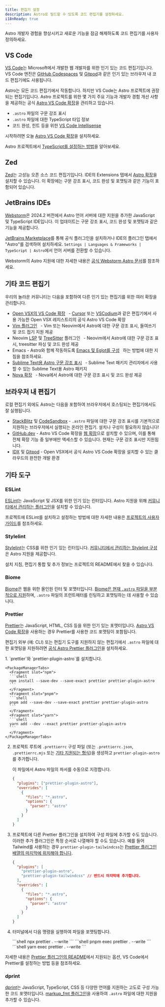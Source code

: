 ```yaml
---
title: 편집기 설정
description: Astro로 빌드할 수 있도록 코드 편집기를 설정하세요.
i18nReady: true
---
```



Astro 개발자 경험을 향상시키고 새로운 기능을 잠금 해제하도록 코드 편집기를 사용자 정의하세요.

## VS Code

[VS Code](https://code.visualstudio.com/)는 Microsoft에서 개발한 웹 개발자를 위한 인기 있는 코드 편집기입니다. VS Code 엔진은 [GitHub Codespaces](https://github.com/features/codespaces) 및 [Gitpod](https://gitpod.io/)과 같은 인기 있는 브라우저 내 코드 편집기에도 사용됩니다.

Astro는 모든 코드 편집기에서 작동합니다. 하지만 VS Code는 Astro 프로젝트에 권장되는 편집기입니다. Astro 프로젝트를 위한 몇 가지 주요 기능과 개발자 경험 개선 사항을 제공하는 공식 [Astro VS Code 확장](https://marketplace.visualstudio.com/items?itemName=astro-build.astro-vscode)을 관리하고 있습니다.

- `.astro` 파일의 구문 강조 표시
- `.astro` 파일에 대한 TypeScript 타입 정보
- 코드 완성, 힌트 등을 위한 [VS Code Intellisense](https://code.visualstudio.com/docs/editor/intellisense)

시작하려면 오늘 [Astro VS Code 확장](https://marketplace.visualstudio.com/items?itemName=astro-build.astro-vscode)을 설치하세요.


<ReadMore>Astro 프로젝트에서 [TypeScript를 설정하는 방법](/ko/guides/typescript/)을 알아보세요.</ReadMore>

## Zed

[Zed](https://zed.dev/)는 고성능 오픈 소스 코드 편집기입니다. IDE의 Extensions 탭에서 [Astro 확장](https://github.com/zed-extensions/astro)을 설치할 수 있습니다. 이 확장에는 구문 강조 표시, 코드 완성 및 포맷팅과 같은 기능이 포함되어 있습니다.

## JetBrains IDEs

[Webstorm](https://www.jetbrains.com/webstorm/)은 2024.2 버전에서 Astro 언어 서버에 대한 지원을 추가한 JavaScript 및 TypeScript IDE입니다. 이 업데이트는 구문 강조 표시, 코드 완성 및 포맷팅과 같은 기능을 제공합니다.

[JetBrains Marketplace](https://plugins.jetbrains.com/plugin/20959-astro)를 통해 공식 플러그인을 설치하거나 IDE의 플러그인 탭에서 "Astro"를 검색하여 설치하세요. `Settings | Languages & Frameworks | TypeScript | Astro`에서 언어 서버를 전환할 수 있습니다.

Webstorm의 Astro 지원에 대한 자세한 내용은 [공식 Webstorm Astro 문서](https://www.jetbrains.com/help/webstorm/astro.html)를 참조하세요.

## 기타 코드 편집기

우리의 놀라운 커뮤니티는 다음을 포함하여 다른 인기 있는 편집기를 위한 여러 확장을 관리합니다.

- [Open VSX의 VS Code 확장](https://open-vsx.org/extension/astro-build/astro-vscode) <span style="margin: 0.25em;"><Badge text="공식" /></span> - [Cursor](https://cursor.com) 또는 [VSCodium](https://vscodium.com/)과 같은 편집기에서 사용 가능한 Open VSX 레지스트리의 공식 Astro VS Code 확장
- [Vim 플러그인](https://github.com/wuelnerdotexe/vim-astro) <span style="margin: 0.25em;"><Badge class="neutral-badge" text="커뮤니티" /></span> - Vim 또는 Neovim에서 Astro에 대한 구문 강조 표시, 들여쓰기 및 코드 접기 지원 제공
- Neovim [LSP](https://github.com/neovim/nvim-lspconfig/blob/master/doc/configs.md#astro) 및 [TreeSitter](https://github.com/virchau13/tree-sitter-astro) 플러그인 <span style="margin: 0.25em;"><Badge class="neutral-badge" text="커뮤니티" /></span> - Neovim에서 Astro에 대한 구문 강조 표시, treesitter 파싱 및 코드 완성 제공
- Emacs - Astro와 함께 작동하도록 [Emacs 및 Eglot를 구성](https://medium.com/@jrmjrm/configuring-emacs-and-eglot-to-work-with-astro-language-server-9408eb709ab0) <span style="margin: 0.25em;"><Badge class="neutral-badge" text="커뮤니티" /></span>하는 방법에 대한 지침을 참조하세요.
- [Sublime Text용 Astro 구문 강조 표시](https://packagecontrol.io/packages/Astro) <span style="margin: 0.25em;"><Badge class="neutral-badge" text="커뮤니티" /></span> - Sublime Text 패키지 관리자에서 사용할 수 있는 Sublime Text용 Astro 패키지
- [Nova 확장](https://extensions.panic.com/extensions/sciencefidelity/sciencefidelity.astro/) <span style="margin: 0.25em;"><Badge class="neutral-badge" text="커뮤니티" /></span> - Nova에서 Astro에 대한 구문 강조 표시 및 코드 완성 제공

## 브라우저 내 편집기

로컬 편집기 외에도 Astro는 다음을 포함하여 브라우저에서 호스팅되는 편집기에서도 잘 실행됩니다.

- [StackBlitz](https://stackblitz.com/) 및 [CodeSandbox](https://codesandbox.io/) - `.astro` 파일에 대한 구문 강조 표시를 기본적으로 지원하는 브라우저에서 실행되는 온라인 편집기. 설치나 구성이 필요하지 않습니다!
- [GitHub.dev](https://github.dev/) - Astro VS Code 확장을 [웹 확장](https://code.visualstudio.com/api/extension-guides/web-extensions)으로 설치할 수 있으며, 이를 통해 전체 확장 기능 중 일부에만 액세스할 수 있습니다. 현재는 구문 강조 표시만 지원됩니다.
- [IDX](https://idx.dev) 및 [Gitpod](https://gitpod.io/) - Open VSX에서 공식 Astro VS Code 확장을 설치할 수 있는 클라우드의 완전한 개발 환경

## 기타 도구

### ESLint

[ESLint](https://eslint.org/)는 JavaScript 및 JSX를 위한 인기 있는 린터입니다. Astro 지원을 위해 [커뮤니티에서 관리하는 플러그인](https://github.com/ota-meshi/eslint-plugin-astro)을 설치할 수 있습니다.

프로젝트에 ESLint를 설치하고 설정하는 방법에 대한 자세한 내용은 [프로젝트의 사용자 가이드](https://ota-meshi.github.io/eslint-plugin-astro/user-guide/)를 참조하세요.

### Stylelint

[Stylelint](https://stylelint.io/)는 CSS를 위한 인기 있는 린터입니다. [커뮤니티에서 관리하는 Stylelint 구성](https://github.com/ota-meshi/stylelint-config-html)은 Astro 지원을 제공합니다.

설치 지침, 편집기 통합 및 추가 정보는 프로젝트의 README에서 찾을 수 있습니다.

### Biome

[Biome](https://biomejs.dev/)은 웹을 위한 올인원 린터 및 포맷터입니다. [Biome은 현재 `.astro` 파일을 부분적으로 지원](https://biomejs.dev/internals/language-support/#html-super-languages-support)하며, `.astro` 파일의 프런트매터를 린팅하고 포맷팅하는 데 사용할 수 있습니다.

### Prettier

[Prettier](https://prettier.io/)는 JavaScript, HTML, CSS 등을 위한 인기 있는 포맷터입니다. [Astro VS Code 확장](https://marketplace.visualstudio.com/items?itemName=astro-build.astro-vscode)을 사용하는 경우 Prettier를 사용한 코드 포맷팅이 포함됩니다.

편집기 외부 (예: CLI) 또는 편집기 도구를 지원하지 않는 편집기에서 `.astro` 파일에 대한 포맷팅을 지원하려면 [공식 Astro Prettier 플러그인](https://github.com/withastro/prettier-plugin-astro)을 설치하세요.

<Steps>
1. `prettier`와 `prettier-plugin-astro`를 설치합니다.

    <PackageManagerTabs>
      <Fragment slot="npm">
      ```shell
      npm install --save-dev --save-exact prettier prettier-plugin-astro
      ```
      </Fragment>
      <Fragment slot="pnpm">
      ```shell
      pnpm add --save-dev --save-exact prettier prettier-plugin-astro
      ```
      </Fragment>
      <Fragment slot="yarn">
      ```shell
      yarn add --dev --exact prettier prettier-plugin-astro
      ```
      </Fragment>
    </PackageManagerTabs>

2. 프로젝트 루트에 `.prettierrc` 구성 파일 (또는 `.prettierrc.json`, `.prettierrc.mjs` 또는 [기타 지원되는 형식](https://prettier.io/docs/configuration))을 생성하고 `prettier-plugin-astro`를 추가합니다.

    
    이 파일에서 Astro 파일의 파서를 수동으로 지정합니다.

    ```json title=".prettierrc"
    {
      "plugins": ["prettier-plugin-astro"],
      "overrides": [
        {
          "files": "*.astro",
          "options": {
            "parser": "astro"
          }
        }
      ]
    }
    ```

3. 프로젝트에 다른 Prettier 플러그인을 설치하여 구성 파일에 추가할 수도 있습니다. 이러한 추가 플러그인은 특정 순서로 나열해야 할 수도 있습니다. 예를 들어 Tailwind를 사용하는 경우 `prettier-plugin-tailwindcss`는 [Prettier 플러그인 배열의 마지막에 위치해야 합니다](https://github.com/tailwindlabs/prettier-plugin-tailwindcss#compatibility-with-other-prettier-plugins).

    ```json title=".prettierrc"
    {
      "plugins": [
        "prettier-plugin-astro",
        "prettier-plugin-tailwindcss" // 반드시 마지막에 추가합니다.
      ],
      "overrides": [
        {
          "files": "*.astro",
          "options": {
            "parser": "astro"
          }
        }
      ]
    }
    ```
    
4. 터미널에서 다음 명령을 실행하여 파일을 포맷팅합니다.

    <PackageManagerTabs>
      <Fragment slot="npm">
      ```shell
      npx prettier . --write
      ```
      </Fragment>
      <Fragment slot="pnpm">
      ```shell
      pnpm exec prettier . --write
      ```
      </Fragment>
      <Fragment slot="yarn">
      ```shell
      yarn exec prettier . --write
      ```
      </Fragment>
    </PackageManagerTabs>
</Steps>

자세한 내용은 [Prettier 플러그인의 README](https://github.com/withastro/prettier-plugin-astro/blob/main/README.md)에서 지원되는 옵션, VS Code에서 Prettier를 설정하는 방법 등을 참조하세요.

### dprint

[dprint](https://dprint.dev/)는 JavaScript, TypeScript, CSS 등 다양한 언어를 지원하는 고도로 구성 가능한 코드 포맷터입니다. [markup_fmt 플러그인](https://github.com/g-plane/markup_fmt)을 사용하여 `.astro` 파일에 대한 지원을 추가할 수 있습니다.
